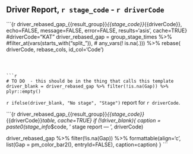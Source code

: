## Driver Report, `r stage_code`  - `r driverCode`

```{r driver_rebased_gap_{{result_group}}_{{stage_code}}_{{driverCode}}, echo=FALSE, message=FALSE, error=FALSE, results='asis', cache=TRUE}
#driverCode="KAT"
driver_rebased_gap =  group_stage_times %>%
                        #filter_at(vars(starts_with("split_")),
                        #          any_vars(! is.na(.))) %>% 
                          rebase( driverCode, rebase_cols,
                                  id_col='Code')

```



```r
# TO DO  - this should be in the thing that calls this template
driver_blank = driver_rebased_gap %>% filter(!is.na(Gap)) %>% plyr::empty()
```


`r ifelse(driver_blank, "No stage", "Stage")` report for `r driverCode`.

```{r driver_rebased_gap_{{result_group}}_{{stage_code}}_{{driverCode}}_table, cache=TRUE}
if (!driver_blank){
  caption = paste0(stage_info_$code, ' stage report — ', driverCode)
  
  driver_rebased_gap %>%
    filter(!is.na(Gap)) %>%
    formattable(align='c',
                list(Gap = pm_color_bar2(),
                     entryId=FALSE), caption=caption)
}
```